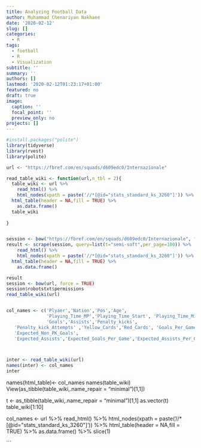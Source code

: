 ```yaml
---
title: Analyzing Football Data
author: Muhammad Chenariyan Nakhaee
date: '2020-02-12'
slug: []
categories:
  - R
tags:
  - football
  - R
  - Visualization
subtitle: ''
summary: ''
authors: []
lastmod: '2020-02-12T01:23:17+01:00'
featured: no
draft: true
image:
  caption: ''
  focal_point: ''
  preview_only: no
projects: []
---
```



```r
#install.packages("polite")
library(tidyverse)
library(rvest)
library(polite)
```
```r
url <- "https://fbref.com/en/squads/d609edc0/Internazionale"

read_table_wiki <- function(url,n_tbl = 2){
  table_wiki <- url %>%
    read_html() %>%
    html_nodes(xpath = paste('//*[@id="stats_standard_ks_3260"]')) %>%
  html_table(header = NA,fill = TRUE) %>% 
    as.data.frame() 
  table_wiki
  
}


session <- bow("https://fbref.com/en/squads/d609edc0/Internazionale", force = TRUE)
result <- scrape(session, query=list(t="semi-soft",per_page=100)) %>%
    read_html() %>%
    html_nodes(xpath = paste('//*[@id="stats_standard_ks_3260"]')) %>%
  html_table(header = NA,fill = TRUE) %>% 
    as.data.frame()

result
session <- bow(url, force = TRUE)
session$robotstxt$permissions
read_table_wiki(url)


col_names <- c('Plyaer','Nation','Pos','Age',
               'Playing_Time_MP','Playing_Time_Start', 'Playing_Time_Min', 
               'Goals','Assists','Penalty_kicks',
   'Penalty_kick_Attempts' ,'Yellow_Cards','Red_Cards', 'Goals_Per_Game','Assists_Per_Game', 'Goal_Assists_Per_Game' ,'Goal_Minus_PKs_Per_Game','Goal_Assits_Minus_PKs_Per_Game','Expected_Goals',
   'Expected_Non_PK_Goals',
   'Expected_Assists','Expected_Goals_Per_Game','Expected_Assists_Per_Game', 'Expected_Goal_Assists_Per_Game' ,'Expected_Goal_Minus_PKs_Per_Game','Expected_Goal_Assits_Minus_PKs_Per_Game','Matches')



inter <- read_table_wiki(url)
names(inter) <- col_names
inter
```

names(html_table)<- col_names
names(table_wiki)
View(as_tibble(table_wiki,.name_repair = "minimal")[1,1])

t <- as_tibble(table_wiki,.name_repair = "minimal")[1,1]
as.vector(t)
table_wiki[1:10]

col_names <- url %>%
    read_html() %>%
    html_nodes(xpath = paste('//*[@id="stats_standard_ks_3260"]')) %>%
  html_table(header = NA,fill = TRUE) %>% 
    as.data.frame() %>% 
    slice(1) 

```

